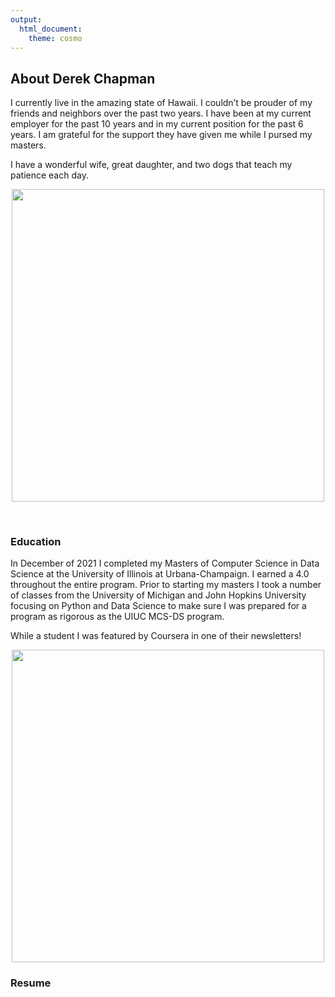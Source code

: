 ```yaml
---
output: 
  html_document: 
    theme: cosmo
---
```


## About Derek Chapman

I currently live in the amazing state of Hawaii.  I couldn't be prouder of my friends and neighbors over the past two years.  I have been at my current employer for the past 10 years and in my current position for the past 6 years.  I am grateful for the support they have given me while I pursed my masters.  

I have a wonderful wife, great daughter, and two dogs that teach my patience each day.

<center>![](family.jpeg){width=500px}</center>

<br>

### Education

In December of 2021 I completed my Masters of Computer Science in Data Science at the University of Illinois at Urbana-Champaign.  I earned a 4.0 throughout the entire program.  Prior to starting my masters I took a number of classes from the University of Michigan and John Hopkins University focusing on Python and Data Science to make sure I was prepared for a program as rigorous as the UIUC MCS-DS program.  

While a student I was featured by Coursera in one of their newsletters!

<center>![](coursera-newsletter.jpg){height=500px}</center>

### Resume